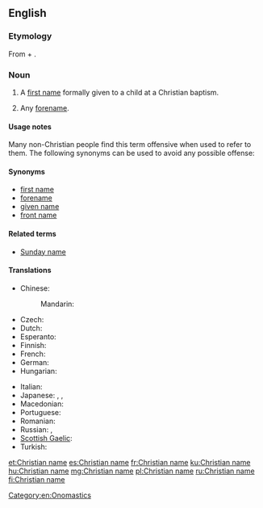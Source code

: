 ==English==

===Etymology===
From {{term|Christian}} + {{term|name}}.

===Noun===
{{en-noun|head=[[Christian]] [[name]]}}

# A [[first name]] formally given to a child at a Christian baptism.
# {{context|by extension|lang=en}} Any [[forename]].

====Usage notes====
Many non-Christian people find this term offensive when used to refer to them. The following synonyms can be used to avoid any possible offense:

====Synonyms====
* [[first name]]
* [[forename]]
* [[given name]]
* [[front name]]

====Related terms====
* [[Sunday name]]

====Translations====
<!-- The translations below are for the Christian sense only.  For translations in the sense of "forename", see [[forename]]. This will help maintain consistency and reduce redundancy. -->

{{trans-top|first name at Christian baptism}}
* Chinese:
*: Mandarin: {{qualifier|religious name}} {{t|cmn|教名|tr=jiàomíng|sc=Hani}}
* Czech: {{t+|cs|křestní jméno|n}}
* Dutch: {{t|nl|doopnaam|m}}
* Esperanto: {{t|eo|baptonomo}}
* Finnish: {{t|fi|ristimänimi}}
* French: {{t+|fr|nom de baptême|m}}
* German: {{t|de|Taufname|m}}
* Hungarian: {{t+|hu|keresztnév}}
{{trans-mid}}
* Italian: {{t|it|nome di battesimo|m}}
* Japanese: {{t|ja|クリスチャンネーム|tr=Kurisuchan nēmu|sc=Jpan}}, {{t+|ja|名前|tr=なまえ, namae|sc=Jpan}}, {{t|ja|洗礼名|tr=せんれいめい, senreimei|sc=Jpan}}
* Macedonian: {{t|mk|крсно име|n|tr=k'rsno íme|sc=Cyrl}}
* Portuguese: {{t|pt|nome de batismo|f}}
* Romanian: {{t+|ro|nume de botez}}
* Russian: {{t+|ru|и́мя|n|sc=Cyrl}}, {{t|ru|и́мя при креще́нии|n|sc=Cyrl}}
* [[Scottish Gaelic]]: {{t|gd|ainm-baistidh|m}}
* Turkish: {{t|tr|vaftiz adı}}
{{trans-bottom}}

{{trans-see|any forename|forename}}

[[Category:en:Onomastics]]

[[et:Christian name]]
[[es:Christian name]]
[[fr:Christian name]]
[[ku:Christian name]]
[[hu:Christian name]]
[[mg:Christian name]]
[[pl:Christian name]]
[[ru:Christian name]]
[[fi:Christian name]]